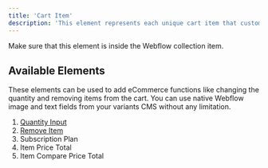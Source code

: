 ```yaml
---
title: 'Cart Item'
description: 'This element represents each unique cart item that customer adds to their cart.'
---
```

<Warning>
Make sure that this element is inside the Webflow collection item.
</Warning>

## Available Elements
These elements can be used to add eCommerce functions like changing the quantity and removing items from the cart.  You can use native Webflow image and text fields from your variants CMS without any limitation.

1. [Quantity Input](/webflow/cart/default/quantity)
2. [Remove Item](/webflow/cart/default/remove)
3. Subscription Plan
4. Item Price Total
5. Item Compare Price Total